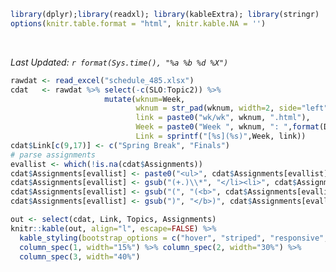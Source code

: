 
```r
library(dplyr);library(readxl); library(kableExtra); library(stringr)
options(knitr.table.format = "html", knitr.kable.NA = '') 
```
<br>

_Last Updated: `r format(Sys.time(), "%a %b %d %X")` _
<br>
```r
rawdat <- read_excel("schedule_485.xlsx")
cdat   <- rawdat %>% select(-c(SLO:Topic2)) %>% 
                     mutate(wknum=Week,
                            wknum = str_pad(wknum, width=2, side="left", pad="0"),
                            link = paste0("wk/wk", wknum, ".html"), 
                            Week = paste0("Week ", wknum, ": ",format(Date, format="%b %d")), 
                            Link = sprintf("[%s](%s)",Week, link))
cdat$Link[c(9,17)] <- c("Spring Break", "Finals")
# parse assignments
evallist <- which(!is.na(cdat$Assignments))
cdat$Assignments[evallist] <- paste0("<ul>", cdat$Assignments[evallist], "</ul>")
cdat$Assignments[evallist] <- gsub("(+.)\\*", "</li><li>", cdat$Assignments[evallist])
cdat$Assignments[evallist] <- gsub("(", "(<b>", cdat$Assignments[evallist], fixed=TRUE)
cdat$Assignments[evallist] <- gsub(")", "</b>)", cdat$Assignments[evallist], fixed=TRUE)
```
```r
out <- select(cdat, Link, Topics, Assignments)
knitr::kable(out, align="l", escape=FALSE) %>% 
  kable_styling(bootstrap_options = c("hover", "striped", "responsive", "bordered")) %>% 
  column_spec(1, width="15%") %>% column_spec(2, width="30%") %>% 
  column_spec(3, width="40%")
```
